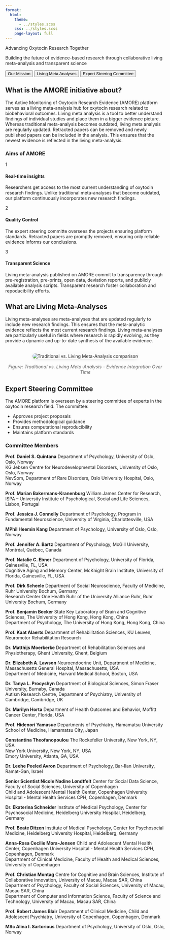 ```yaml
---
format:
  html:
    theme: 
      - ../styles.scss
    css: ../styles.scss
    page-layout: full
---
```


::: {.hero-section}
::: {.hero-content}
::: {.hero-title}
Advancing Oxytocin Research Together
:::

::: {.hero-tagline}

Building the future of evidence-based research through collaborative living meta-analysis and transparent science
:::

:::
:::

::: {.about-tabs-container}
::: {.tab-navigation}
<button class="tab-button active" onclick="showTab('mission')">Our Mission</button>
<button class="tab-button" onclick="showTab('living-meta-analyses')">Living Meta Analyses</button>
<button class="tab-button" onclick="showTab('team')">Expert Steering Committee</button>
:::

::: {.tab-content}
::: {#mission .tab-pane .active}
## What is the AMORE initiative about?

The Active Monitoring of Oxytocin Research Evidence (AMORE) platform serves as a living meta-analysis hub for oxytocin research related to biobehavioral outcomes. Living meta analysis is a tool to better understand findings of individual studies and place them in a bigger evidence picture. Whereas traditional meta-analysis becomes outdated, living meta analysis are regularly updated. Retracted papers can be removed and newly published papers can be included in the analysis. This ensures that the newest evidence is reflected in the living meta-analysis.

### Aims of AMORE

::: {.process-steps}
::: {.process-step}
::: {.step-icon}
1
:::
#### Real-time insights 
Researchers get access to the most current understanding of oxytocin research findings. Unlike traditional meta-analyses that become outdated, our platform continuously incorporates new research findings.
:::

::: {.process-step}
::: {.step-icon}
2
:::
#### Quality Control
The expert steering committe oversees the projects ensuring platform standards. Retracted papers are promptly removed, ensuring only reliable evidence informs our conclusions.
:::

::: {.process-step}
::: {.step-icon}
3
:::
#### Transparent Science 
Living meta-analysis published on AMORE commit to transparency through pre-registration, pre-prints, open data, deviation reports, and publicly available analysis scripts. Transparent research foster collaboration and repoducibility efforts. 
:::
:::
:::


::: {#living-meta-analyses .tab-pane}
## What are Living Meta-Analyses

Living meta-analyses are meta-analyses that are updated regularly to include new research findings. This ensures that the meta-analytic evidence reflects the most current research findings. Living meta-analyses are particularly useful in fields where research is rapidly evolving, as they provide a dynamic and up-to-date synthesis of the available evidence. 

```{=html}  
<div style="text-align: center; margin: 2rem 0;">
  <img src="images and visualizations/LiMAs.jpg" alt="Traditional vs. Living Meta-Analysis comparison" style="max-width: 100%; height: auto; border-radius: 8px; box-shadow: 0 2px 8px rgba(0,0,0,0.1);">
  <p style="font-size: 0.9rem; color: #666; margin-top: 1rem; font-style: italic;">Figure: Traditional vs. Living Meta-Analysis - Evidence Integration Over Time</p>
</div>
```

:::

::: {#team .tab-pane}
## Expert Steering Committee 

The AMORE platform is overseen by a steering committee of experts in the oxytocin research field. The committee:

- Approves project proposals
- Provides methodological guidance
- Ensures computational reproducibility
- Maintains platform standards

### Committee Members {#committee-members}

::: {.committee-grid}

::: {.committee-card}
**Prof. Daniel S. Quintana**
Department of Psychology, University of Oslo, Oslo, Norway  
KG Jebsen Centre for Neurodevelopmental Disorders, University of Oslo, Oslo, Norway  
NevSom, Department of Rare Disorders, Oslo University Hospital, Oslo, Norway
:::

::: {.committee-card}
**Prof. Marian Bakermans-Kranenburg**
William James Center for Research, ISPA – University Institute of Psychological, Social and Life Sciences, Lisbon, Portugal
:::

::: {.committee-card}
**Prof. Jessica J. Connelly**
Department of Psychology, Program in Fundamental Neuroscience, University of Virginia, Charlottesville, USA
:::

::: {.committee-card}
**MPhil Heemin Kang**
Department of Psychology, University of Oslo, Oslo, Norway
:::

::: {.committee-card}
**Prof. Jennifer A. Bartz**
Department of Psychology, McGill University, Montréal, Québec, Canada
:::

::: {.committee-card}
**Prof. Natalie C. Ebner**
Department of Psychology, University of Florida, Gainesville, FL, USA  
Cognitive Aging and Memory Center, McKnight Brain Institute, University of Florida, Gainesville, FL, USA
:::

::: {.committee-card}
**Prof. Dirk Scheele**
Department of Social Neuroscience, Faculty of Medicine, Ruhr University Bochum, Germany  
Research Center One Health Ruhr of the University Alliance Ruhr, Ruhr University Bochum, Germany
:::

::: {.committee-card}
**Prof. Benjamin Becker**
State Key Laboratory of Brain and Cognitive Sciences, The University of Hong Kong, Hong Kong, China  
Department of Psychology, The University of Hong Kong, Hong Kong, China
:::

::: {.committee-card}
**Prof. Kaat Alaerts**
Department of Rehabilitation Sciences, KU Leuven, Neuromotor Rehabilitation Research
:::

::: {.committee-card}
**Dr. Matthijs Moerkerke**
Department of Rehabilitation Sciences and Physiotherapy, Ghent University, Ghent, Belgium
:::

::: {.committee-card}
**Dr. Elizabeth A. Lawson**
Neuroendocrine Unit, Department of Medicine, Massachusetts General Hospital, Massachusetts, USA  
Department of Medicine, Harvard Medical School, Boston, USA
:::

::: {.committee-card}
**Dr. Tanya L. Procyshyn**
Department of Biological Sciences, Simon Fraser University, Burnaby, Canada  
Autism Research Centre, Department of Psychiatry, University of Cambridge, Cambridge, UK
:::

::: {.committee-card}
**Dr. Marilyn Horta**
Department of Health Outcomes and Behavior, Moffitt Cancer Center, Florida, USA
:::

::: {.committee-card}
**Prof. Hidenori Yamasue**
Departments of Psychiatry, Hamamatsu University School of Medicine, Hamamatsu City, Japan
:::

::: {.committee-card}
**Constantina Theofanopoulou**
The Rockefeller University, New York, NY, USA  
New York University, New York, NY, USA  
Emory University, Atlanta, GA, USA
:::

::: {.committee-card}
**Dr. Leehe Peeled Avron**
Department of Psychology, Bar-Ilan University, Ramat-Gan, Israel
:::

::: {.committee-card}
**Senior Scientist Nicole Nadine Løndtfelt**
Center for Social Data Science, Faculty of Social Sciences, University of Copenhagen  
Child and Adolescent Mental Health Center, Copenhagen University Hospital - Mental Health Services CPH, Copenhagen, Denmark
:::

::: {.committee-card}
**Dr. Ekaterina Schneider**
Institute of Medical Psychology, Center for Psychosocial Medicine, Heidelberg University Hospital, Heidelberg, Germany
:::

::: {.committee-card}
**Prof. Beate Ditzen**
Institute of Medical Psychology, Center for Psychosocial Medicine, Heidelberg University Hospital, Heidelberg, Germany
:::

::: {.committee-card}
**Anna-Rosa Cecilie Mora-Jensen**
Child and Adolescent Mental Health Center, Copenhagen University Hospital - Mental Health Services CPH, Copenhagen, Denmark  
Department of Clinical Medicine, Faculty of Health and Medical Sciences, University of Copenhagen
:::

::: {.committee-card}
**Prof. Christian Montag**
Centre for Cognitive and Brain Sciences, Institute of Collaborative Innovation, University of Macau, Macau SAR, China  
Department of Psychology, Faculty of Social Sciences, University of Macau, Macau SAR, China  
Department of Computer and Information Science, Faculty of Science and Technology, University of Macau, Macau SAR, China
:::

::: {.committee-card}
**Prof. Robert James Blair**
Department of Clinical Medicine, Child and Adolescent Psychiatry, University of Copenhagen, Copenhagen, Denmark
:::

::: {.committee-card}
**MSc Alina I. Sartorious**
Department of Psychology, University of Oslo, Oslo, Norway
:::

:::
:::
:::
::: 

<script>
function showTab(tabName) {
  const panes = document.querySelectorAll('.tab-pane');
  panes.forEach(pane => {
    pane.classList.remove('active');
  });
  
  const buttons = document.querySelectorAll('.tab-button');
  buttons.forEach(button => {
    button.classList.remove('active');
  });
  
  document.getElementById(tabName).classList.add('active');
  event.target.classList.add('active');
}
</script>